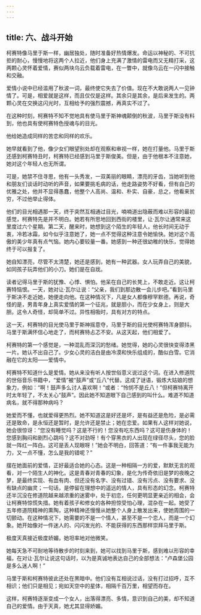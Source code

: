 ```yaml
---
---
---
```

title: 六、战斗开始
---




柯赛特像马里于斯一样，幽居独处，随时准备好热情爆发。命运以神秘的、不可抗拒的耐心，慢慢地将这两个人拉近，他们身上充满了激情的雷电而又无精打采，这两颗心灵怀着爱情，赛似两块乌云负载着雷电，在一瞥中，就像乌云在一闪中接触和交融。

爱情小说中已经滥用了秋波一词，最终使它失去了价值。现在不大敢说两人一见钟情了。可是，相爱就是这样，而且仅仅是这样。其余只是其余，是后来发生的。两颗心灵在交换这闪光时，互相给予的强烈震撼，再真实不过了。

在这种时刻，柯赛特不知不觉地具有使马里于斯神魂颠倒的秋波，马里于斯没有料到，他也具有使柯赛特色授魂与的目光。

他给她造成同样的苦恋和同样的欢乐。

她早就看到了他，像少女们眼望别处却在观察和审视一样，她在打量他。马里于斯还感到柯赛特丑时，柯赛特已经感到马里于斯俊美。但是，由于他根本不注意她，她对这个年轻人也无所谓。

可是，她禁不住寻思，他有一头秀发，一双美丽的眼睛，漂亮的牙齿，当她听到他和朋友们谈话时动听的声音，如果要挑毛病的话，他走路姿势不好看，但有自己的优雅之处，他并不显得愚蠢，他整个人高尚、温和、朴实、自豪，总之，他看来贫穷，不过他举止得体。

他们的目光相遇那一天，终于突然互相通过目光，喃喃道出隐蔽而难以形容的最初感觉，柯赛特先是并不明白。她若有所思地回到西街的楼里，让·瓦尔让通常来这里度过六个星期。第二天，醒来时，她想到这个陌生的年轻人，他长时间无动于衷，冷若冰霜，如今似乎注意她了，她一点不觉得这种注意令她愉快。她对这个高傲的美少年真有点气恼。她内心要较量一番。她感到一种还很幼稚的快乐，觉得她终于可以报复了。

她自知漂亮，尽管不太清楚，她还是感到，她有一种武器。女人玩弄自己的美貌，如同孩子玩弄他们的小刀。她们是在自戕。

读者记得马里于斯的犹豫、心悸、惧怕。他呆在自己的长凳上，不敢走近。这让柯赛特恼恨。一天，她对让·瓦尔让说：“父亲，我们到那边散一会儿步吧。”看到马里于斯决不走近她，她便走向他。在这种情况下，凡是女人都像穆罕默德。再说，奇怪的是，男青年身上真实爱情的第一个征兆，就是胆小，而在少女身上，则是大胆。这令人奇怪，却简单不过。异性相吸时，具有对方的特点。

这一天，柯赛特的目光使马里于斯神摇意夺，马里于斯的目光使柯赛特浑身颤抖。马里于斯满怀信心地走了，而柯赛特忐忑不安。从这天起，他们相爱了。

柯赛特的第一个感觉是，一种混乱而深沉的愁绪。她觉得，她的心灵很快变得漆黑一片。她认不出自己了。少女心灵的洁白是由冷漠和快乐组成的，酷似白雪。它消融在它的太阳——爱情中。

柯赛特不知道什么是爱情。她从来没有听人按世俗意义说过这个词。在进入修道院的世俗音乐书籍中，“爱情”被“鼓声”或“丘八”代替。这成了谜语，锻炼大姑娘的想象力，例如：“啊！鼓声多么讨人喜欢啊！”或者：“怜悯不是丘八！”但柯赛特离开时太年轻了，不太关心“鼓声”。因此她不知道眼下自己感到的叫什么。难道不知道病名，就不得那种病吗？

她爱而不懂，也就爱得更热烈。她不知道这是好还是坏，是有益还是危险，是必需还是致命，是永恒还是暂时，是允许还是禁止；她在恋爱。如果有人这样对她说，她会很惊讶：“您没有睡觉吗？这是不行的！您没有吃东西吗？这可是伤身体的！您感到胸闷和剧烈心跳吗？这不对劲呀！有个穿黑衣的人出现在绿径尽头，您的脸就一阵红一阵白。这可是丢人现眼呀！”她会不明白，回答道：“有一件事我无能为力，又一点不懂，怎么是我的错呢？”

摆在她面前的爱情，正好最适合她的心态。这是一种相隔一方的爱，默默无言的观看，对一个陌生人的神化。这是青春对青春的幻象，是化为传奇依旧是梦的夜晚之梦，是最终实现、有血有肉、但还没有名字、没有过错、没有污点、没有要求、没有缺点的幽灵；一句话，是停留在理想中的遥远的情人，具有形态的幻念。柯赛特还半沉没在修道院越来越浓重的迷雾中，处于初恋，任何更明显更亲近的相会，会让柯赛特惊慌失措。她有着孩子和修女的各种担惊受怕心理，混杂在一起。她受了五年修道院精神的熏陶，这种精神还慢慢从她整个人身上散发出来，使她周围的一切颤动。在这种情况下，她需要的不是一个情人，甚至不是一个恋人，而是一个幻象。她开始像对一件迷人的、闪闪发光的、不能获得的东西那样崇拜马里于斯。

极度天真接近极度娇媚，她坦率地对他微笑。

她每天急不可耐地等待散步的时刻来到，她可以找到马里于斯，感到难以形容的幸福，在对让·瓦尔让说这句话时，以为是真诚地表达自己的全部想法：“卢森堡公园是多么迷人啊！”

马里于斯和柯赛特彼此还处在黑暗中。他们没有互相说过话，没有打过招呼，互不相识；他们只是相见；宛如天空中的星体，相隔千百万里，相望而存在。

这样，柯赛特逐渐变成一个女人，出落得漂亮、多情，意识到自己的美，却不知道自己的爱情。由于天真，她尤其显得娇媚。